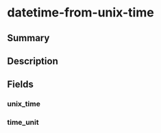 
# datetime-from-unix-time

## Summary

<Tooltip components={props.components} />

## Description

<Description components={props.components} />

## Fields

### unix_time

<Field0 components={props.components} />

### time_unit

<Field1 components={props.components} />

